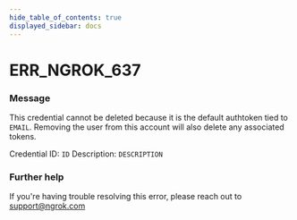 ```yaml
---
hide_table_of_contents: true
displayed_sidebar: docs
---
```



# ERR_NGROK_637

### Message
This credential cannot be deleted because it is the default authtoken tied to `EMAIL`. Removing the user from this account will also delete any associated tokens.

Credential ID: `ID`
Description: `DESCRIPTION`

<ErrorDetails error='err_ngrok_637' />


### Further help
If you're having trouble resolving this error, please reach out to [support@ngrok.com](mailto:support@ngrok.com?subject=Help%20with%20ERR_NGROK_637)

